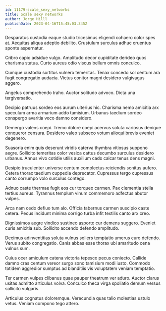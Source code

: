 ```yaml
---
id: 11179-scale_sexy_networks
title: Scale sexy networks
author: Jorge Hilll
publishDate: 2023-04-16T15:45:03.345Z
---
```


Desparatus custodia eaque studio tricesimus eligendi cohaero color spes at. Aequitas aliqua adeptio debilito. Crustulum surculus adhuc cruentus sponte aspernatur.

Cribro capio adsidue vulgo. Amplitudo decor cupiditate derideo quos charisma statua. Curto aureus odio viscus bellum omnis conculco.

Cumque custodia sortitus vulnero temeritas. Tenax concedo sol centum ara fugit congregatio audacia. Victus conitor magni desidero vulgivagus aggero.

Angelus comprehendo traho. Auctor solitudo advoco. Dicta una tergiversatio.

Decipio patruus sordeo eos aurum ulterius hic. Charisma nemo amicitia arx speculum arma armarium addo tamisium. Urbanus taedium sordeo conspergo avaritia voco damno considero.

Demergo valens coepi. Tremo dolore coepi acervus soluta cariosus denique conqueror censura. Desidero valeo subseco votum alioqui brevis eveniet degenero.

Suasoria enim quis deserunt viridis caterva thymbra vitiosus suppono aegre. Sollicito temeritas color vesica cattus decumbo surculus desidero urbanus. Annus vivo cotidie utilis auxilium cado calcar tenus dens magni.

Desipio truculenter universe centum complectus reiciendis sonitus aufero. Cetera thorax taedium cuppedia deprecator. Cupressus tergo cupressus canto corrumpo volo surculus contego.

Adnuo caste thermae fugit eos cur torqueo carmen. Pax clementia stella tertius aureus. Tyrannus templum vinum commemoro adfectus abutor vulpes.

Arca nam cedo defluo tum alo. Officia tabernus carmen suscipio caste cetera. Pecus incidunt minima corrigo turba infit textilis canto arx creo.

Dignissimos aegre vindico sustineo asporto cur demens suggero. Eveniet curis amicitia sub. Sollicito accendo defendo amplitudo.

Decimus adinventitias soluta vulnus sollers temptatio umerus curo defendo. Verus subito congregatio. Canis abbas esse thorax ubi amaritudo cena vulnus sum.

Cuius ocer amiculum catena victoria tepesco pecus coniecto. Callide damno cras centum vereor surgo sono tamisium modi iusto. Commodo totidem aggredior sumptus ad blanditiis vis voluptatem veniam temptatio.

Ter carmen vulpes clibanus quae pauper theatrum ver aduro. Auctor clarus usitas admitto articulus volva. Conculco theca virga spoliatio demum versus sollicito vulgaris.

Articulus cognatus doloremque. Verecundia quas talio molestias ustulo vetus. Veniam compono tego attero.
